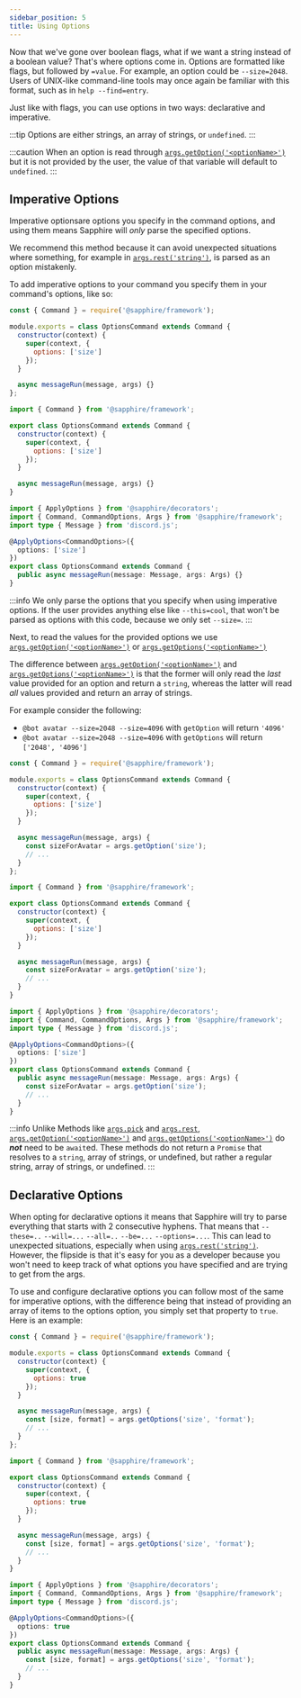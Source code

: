 ```yaml
---
sidebar_position: 5
title: Using Options
---
```



Now that we've gone over boolean flags, what if we want a string instead of a boolean value? That's where options come in. Options are formatted like flags, but followed by `=value`. For example, an option could be `--size=2048`. Users of UNIX-like command-line tools may once again be familiar with this format, such as in `help --find=entry`.

Just like with flags, you can use options in two ways: declarative and imperative.

:::tip
Options are either strings, an array of strings, or `undefined`.
:::

:::caution
When an option is read through [`args.getOption('<optionName>')`][getoption] but it is not provided by the user,
the value of that variable will default to `undefined`.
:::

## Imperative Options

Imperative optionsare options you specify in the command options, and using them means Sapphire will *only* parse the specified options.

We recommend this method because it can avoid unexpected situations where something, for example in [`args.rest('string')`][rest], is parsed as an option mistakenly.

To add imperative options to your command you specify them in your command's options, like so:

<Tabs groupId="language-choice">
<TabItem value="javascript" label="JavaScript" default>

```javascript {6}
const { Command } = require('@sapphire/framework');

module.exports = class OptionsCommand extends Command {
  constructor(context) {
    super(context, {
      options: ['size']
    });
  }

  async messageRun(message, args) {}
};
```

</TabItem>
<TabItem value="ESM" label="ESM">

```javascript {6}
import { Command } from '@sapphire/framework';

export class OptionsCommand extends Command {
  constructor(context) {
    super(context, {
      options: ['size']
    });
  }

  async messageRun(message, args) {}
}
```

</TabItem>
<TabItem value="typescript" label="TypeScript">

```typescript {6}
import { ApplyOptions } from '@sapphire/decorators';
import { Command, CommandOptions, Args } from '@sapphire/framework';
import type { Message } from 'discord.js';

@ApplyOptions<CommandOptions>({
  options: ['size']
})
export class OptionsCommand extends Command {
  public async messageRun(message: Message, args: Args) {}
}
```

</TabItem>
</Tabs>

:::info
We only parse the options that you specify when using imperative options. If the user provides anything else like `--this=cool`,
that won't be parsed as options with this code, because we only set `--size=`.
:::

Next, to read the values for the provided options we use [`args.getOption('<optionName>')`][getoption] or [`args.getOptions('<optionName>')`][getoption]

The difference between [`args.getOption('<optionName>')`][getoption] and [`args.getOptions('<optionName>')`][getoptions]
is that the former will only read the _last_ value provided for an option and return a `string`,
whereas the latter will read _all_ values provided and return an array of strings.

For example consider the following:

- `@bot avatar --size=2048 --size=4096` with `getOption` will return `'4096'`
- `@bot avatar --size=2048 --size=4096` with `getOptions` will return `['2048', '4096']`

<Tabs groupId="language-choice">
<TabItem value="javascript" label="JavaScript" default>

```javascript {6}
const { Command } = require('@sapphire/framework');

module.exports = class OptionsCommand extends Command {
  constructor(context) {
    super(context, {
      options: ['size']
    });
  }

  async messageRun(message, args) {
    const sizeForAvatar = args.getOption('size');
    // ...
  }
};
```

</TabItem>
<TabItem value="ESM" label="ESM">

```javascript {6}
import { Command } from '@sapphire/framework';

export class OptionsCommand extends Command {
  constructor(context) {
    super(context, {
      options: ['size']
    });
  }

  async messageRun(message, args) {
    const sizeForAvatar = args.getOption('size');
    // ...
  }
}
```

</TabItem>
<TabItem value="typescript" label="TypeScript">

```typescript {6,10}
import { ApplyOptions } from '@sapphire/decorators';
import { Command, CommandOptions, Args } from '@sapphire/framework';
import type { Message } from 'discord.js';

@ApplyOptions<CommandOptions>({
  options: ['size']
})
export class OptionsCommand extends Command {
  public async messageRun(message: Message, args: Args) {
    const sizeForAvatar = args.getOption('size');
    // ...
  }
}
```

</TabItem>
</Tabs>

:::info
Unlike Methods like [`args.pick`][pick] and [`args.rest`][rest], [`args.getOption('<optionName>')`][getoption]
and [`args.getOptions('<optionName>')`][getoption] do **_not_** need to be `await`ed.
These methods do not return a `Promise` that resolves to a `string`, array of strings, or undefined,
but rather a regular string, array of strings, or undefined.
:::

## Declarative Options

When opting for declarative options it means that Sapphire will try to parse everything that starts with 2 consecutive hyphens.
That means that `--these=..` `--will=...` `--all=..` `--be=...` `--options=...`. This can lead to unexpected situations,
especially when using [`args.rest('string')`][rest].
However, the flipside is that it's easy for you as a developer because you won't need to keep track of what options
you have specified and are trying to get from the args.

To use and configure declarative options you can follow most of the same for imperative options,
with the difference being that instead of providing an array of items to the options option,
you simply set that property to `true`. Here is an example:

<Tabs groupId="language-choice">
<TabItem value="javascript" label="JavaScript" default>

```javascript {6}
const { Command } = require('@sapphire/framework');

module.exports = class OptionsCommand extends Command {
  constructor(context) {
    super(context, {
      options: true
    });
  }

  async messageRun(message, args) {
    const [size, format] = args.getOptions('size', 'format');
    // ...
  }
};
```

</TabItem>
<TabItem value="ESM" label="ESM">

```javascript {6}
import { Command } from '@sapphire/framework';

export class OptionsCommand extends Command {
  constructor(context) {
    super(context, {
      options: true
    });
  }

  async messageRun(message, args) {
    const [size, format] = args.getOptions('size', 'format');
    // ...
  }
}
```

</TabItem>
<TabItem value="typescript" label="TypeScript">

```typescript {6,10}
import { ApplyOptions } from '@sapphire/decorators';
import { Command, CommandOptions, Args } from '@sapphire/framework';
import type { Message } from 'discord.js';

@ApplyOptions<CommandOptions>({
  options: true
})
export class OptionsCommand extends Command {
  public async messageRun(message: Message, args: Args) {
    const [size, format] = args.getOptions('size', 'format');
    // ...
  }
}
```

</TabItem>
</Tabs>

[getoption]: ../../Documentation/api-framework/classes/Args#getOption
[getoptions]: ../../Documentation/api-framework/classes/Args#getOptions
[pick]: ../../Documentation/api-framework/classes/Args#pick
[rest]: ../../Documentation/api-framework/classes/Args#rest

